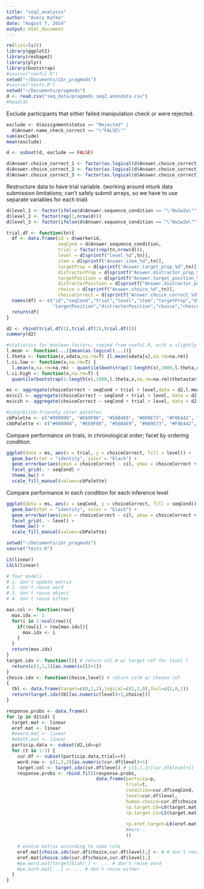 ```yaml
---
title: "seq2_analysis"
author: "Avery Katko"
date: "August 7, 2014"
output: html_document
---
```


```r
rm(list=ls())
library(ggplot2)
library(reshape2)
library(plyr)
library(bootstrap)
#source("useful.R")
setwd("~/Documents/ibr_pragmods")
#source("tests.R")
setwd("~/Documents/pragmods")
d <- read.csv("seq_data/pragmods_seq2.anondata.csv")
#head(d)
```

Exclude participants that either failed manipulation check or were rejected.

```r
exclude <- d$assignmentstatus == "Rejected" |
  d$Answer.name_check_correct == "\"FALSE\""
sum(exclude)
mean(exclude)

d <- subset(d, exclude == FALSE)

d$Answer.choice_correct_1 <- factor(as.logical(d$Answer.choice_correct_1))
d$Answer.choice_correct_2 <- factor(as.logical(d$Answer.choice_correct_2))
d$Answer.choice_correct_3 <- factor(as.logical(d$Answer.choice_correct_3))
```

Restructure data to have trial variable. (working around mturk data submission limitations; can't safely submit arrays, so we have to use separate variables for each trial)

```r
d$level_1 <- factor(ifelse(d$Answer.sequence_condition == "\"0w1w2w\"",0,2))
d$level_2 <- factor(rep(1,nrow(d)))
d$level_3 <- factor(ifelse(d$Answer.sequence_condition == "\"0w1w2w\"",2,0))

trial.df <- function(tn){
  df <- data.frame(id = d$workerid,
                   seqCond = d$Answer.sequence_condition,
                   trial = factor(rep(tn,nrow(d))),
                   level = d[sprintf("level_%d",tn)],
                   item = d[sprintf("Answer.item_%d",tn)],
                   targetProp = d[sprintf("Answer.target_prop_%d",tn)],
                   distractorProp = d[sprintf("Answer.distractor_prop_%d",tn)],
                   targetPosition = d[sprintf("Answer.target_position_%d",tn)],
                   distractorPosition = d[sprintf("Answer.distractor_position_%d",tn)],
                   choice = d[sprintf("Answer.choice_%d",tn)],
                   choiceCorrect = d[sprintf("Answer.choice_correct_%d",tn)])
  names(df) <- c("id","seqCond","trial","level","item","targetProp","distractorProp",
                 "targetPosition","distractorPosition","choice","choiceCorrect")
  return(df)
}

d2 <- rbind(trial.df(1),trial.df(2),trial.df(3))
summary(d2)
```

```r
#statistics for boolean factors; copied from useful.R, with a slightly different mean function to work with the choiceCorrect factor
l.mean <- function(...){mean(as.logical(...))}
l.theta <- function(x,xdata,na.rm=T) {l.mean(xdata[x],na.rm=na.rm)}
l.ci.low <- function(x,na.rm=T) {
  l.mean(x,na.rm=na.rm) - quantile(bootstrap(1:length(x),1000,l.theta,x,na.rm=na.rm)$thetastar,.025,na.rm=na.rm)}
l.ci.high <- function(x,na.rm=T) {
  quantile(bootstrap(1:length(x),1000,l.theta,x,na.rm=na.rm)$thetastar,.975,na.rm=na.rm) - l.mean(x,na.rm=na.rm)}

ms <- aggregate(choiceCorrect ~ seqCond + trial + level,data = d2,l.mean)
ms$cil <- aggregate(choiceCorrect ~ seqCond + trial + level, data = d2, l.ci.low)$choiceCorrect
ms$cih <- aggregate(choiceCorrect ~ seqCond + trial + level, data = d2, l.ci.high)$choiceCorrect

#colorblind-friendly color palettes
cbPalette <- c("#999999", "#E69F00", "#56B4E9", "#009E73", "#F0E442", "#0072B2", "#D55E00", "#CC79A7")
cbbPalette <- c("#000000", "#E69F00", "#56B4E9", "#009E73", "#F0E442", "#0072B2", "#D55E00", "#CC79A7")
```

Compare performance on trials, in chronological order; facet by ordering condition.

```r
ggplot(data = ms, aes(x = trial, y = choiceCorrect, fill = level)) +
  geom_bar(stat = "identity", color = "black") +
  geom_errorbar(aes(ymin = choiceCorrect - cil, ymax = choiceCorrect + cih), width = 0.2) +
  facet_grid(. ~ seqCond) + 
  theme_bw() +
  scale_fill_manual(values=cbPalette)
```

Compare performance in each condition for each inference level

```r
ggplot(data = ms, aes(x = seqCond, y = choiceCorrect, fill = seqCond)) +
  geom_bar(stat = "identity", color = "black") +
  geom_errorbar(aes(ymin = choiceCorrect - cil, ymax = choiceCorrect + cih), width = 0.2) +
  facet_grid(. ~ level) +
  theme_bw() +
  scale_fill_manual(values=cbPalette)
```

```r
setwd("~/Documents/ibr_pragmods")
source("tests.R")

LS(linear)
LSLS(linear)

# four models
# 1. don't update matrix
# 2. don't reuse word
# 3. don't reuse object
# 4. don't reuse either

max.col <- function(row){
  max.idx <- 1
  for(i in 1:ncol(row)){
    if(row[i] > row[max.idx]){
      max.idx <- i
    }
  }
  return(max.idx)
}
target.idx <- function(l){ # return col.# w/ target ref for level l
  return(c(3,1,2)[as.numeric(l)+1])
}
choice.idx <- function(choice,level) # return col# w/ chosen ref
{
  tbl <- data.frame(target=c(0,1,2),logical=c(1,2,0),foil=c(2,0,1))
  return(target.idx(tbl[as.numeric(level)+1,choice]))
}

response.probs <- data.frame()
for (p in d2$id) {
  target.mat <- linear
  eref.mat <- linear
  #eword.mat <- linear
  #eboth.mat <- linear
  particip.data <- subset(d2,id==p)
  for (t in 1:3) {
    cur.df <- subset(particip.data,trial==t)
    word.row <- c(1,2,3)[as.numeric(cur.df$level)+1]
    target.col <- target.idx(cur.df$level) # c(3,1,2)[cur.df$level+1]
    response.probs <- rbind.fill(response.probs,
                                 data.frame(particip=p,
                                            trial=t,
                                            condition=cur.df$seqCond,
                                            level=cur.df$level,
                                            human.choice=cur.df$choice,
                                            rp.target.L0=L0(target.mat)[word.row,target.col],
                                            rp.target.LS=LS(target.mat)[word.row,target.col],
                                            
                                            rp.eref.target=L0(eref.mat)[word.row,target.col]
                                            #more...
                                            ))

    # evolve matrix according to some rule
    eref.mat[choice.idx(cur.df$choice,cur.df$level),] <- 0 # don't reuse referent
    eref.mat[choice.idx(cur.df$choice,cur.df$level),]
    #pe.word.mat[target[blah],] <- ... # don't reuse word
    #pe.both.mat[...] <- ... # don't reuse either
  }
}

```
